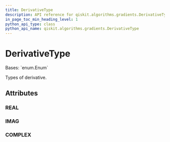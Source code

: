 ```yaml
---
title: DerivativeType
description: API reference for qiskit.algorithms.gradients.DerivativeType
in_page_toc_min_heading_level: 1
python_api_type: class
python_api_name: qiskit.algorithms.gradients.DerivativeType
---
```


# DerivativeType

<Class id="qiskit.algorithms.gradients.DerivativeType" github="https://github.com/qiskit/qiskit/tree/stable/0.23/qiskit/algorithms/gradients/utils.py" signature="DerivativeType(value)">
  Bases: `enum.Enum`

  Types of derivative.

  ## Attributes

  ### REAL

  <Attribute id="qiskit.algorithms.gradients.DerivativeType.REAL" name="REAL" attributeValue="= 'real'" />

  ### IMAG

  <Attribute id="qiskit.algorithms.gradients.DerivativeType.IMAG" name="IMAG" attributeValue="= 'imag'" />

  ### COMPLEX

  <Attribute id="qiskit.algorithms.gradients.DerivativeType.COMPLEX" name="COMPLEX" attributeValue="= 'complex'" />
</Class>

